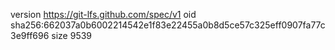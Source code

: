 version https://git-lfs.github.com/spec/v1
oid sha256:662037a0b6002214542e1f83e22455a0b8d5ce57c325eff0907fa77c3e9ff696
size 9539
